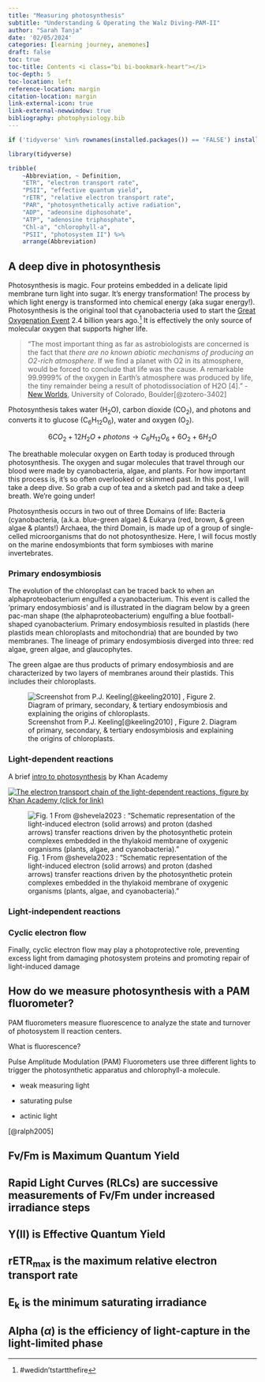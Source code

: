 ```yaml
---
title: "Measuring photosynthesis"
subtitle: "Understanding & Operating the Walz Diving-PAM-II"
author: "Sarah Tanja"
date: '02/05/2024'
categories: [learning journey, anemones]
draft: false
toc: true
toc-title: Contents <i class="bi bi-bookmark-heart"></i>
toc-depth: 5
toc-location: left
reference-location: margin
citation-location: margin
link-external-icon: true
link-external-newwindow: true
bibliography: photophysiology.bib
---
```


```r
if ('tidyverse' %in% rownames(installed.packages()) == 'FALSE') install.packages('tidyverse')
```

```r
library(tidyverse)
```

```r
tribble(
    ~Abbreviation, ~ Definition,
    "ETR", "electron transport rate",
    "PSII", "effective quantum yield",
    "rETR", "relative electron transport rate",
    "PAR", "photosynthetically active radiation",
    "ADP", "adeonsine diphosohate",
    "ATP", "adenosine triphosphate",
    "Chl-a", "chlorophyll-a",
    "PSII", "photosystem II") %>%
    arrange(Abbreviation)
```

## A deep dive in photosynthesis

Photosynthesis is magic. Four proteins embedded in a delicate lipid membrane turn light into sugar. It's energy transformation! The process by which light energy is transformed into chemical energy (aka sugar energy!). Photosynthesis is the original tool that cyanobacteria used to start the [Great Oxygenation Event](https://en.wikipedia.org/wiki/Great_Oxidation_Event) 2.4 billion years ago.[^1] It is effectively the only source of molecular oxygen that supports higher life.

[^1]: #wedidn'tstartthefire

> "The most important thing as far as astrobiologists are concerned is the fact that *there are no known abiotic mechanisms of producing an O2-rich atmosphere*. If we find a planet with O2 in its atmosphere, would be forced to conclude that life was the cause. A remarkable 99.9999% of the oxygen in Earth's atmosphere was produced by life, the tiny remainder being a result of photodissociation of H2O \[4\]." - [New Worlds](https://newworlds.colorado.edu/search/o2.htm), University of Colorado, Boulder[@zotero-3402]

Photosynthesis takes water (H~2~O), carbon dioxide (CO~2~), and photons and converts it to glucose (C~6~H~12~O~6~), water and oxygen (O~2~).

$$
6CO_2 + 12H_2O + photons \longrightarrow C_6H_{12}O_6 + 6O_2 + 6H_2O
$$

The breathable molecular oxygen on Earth today is produced through photosynthesis. The oxygen and sugar molecules that travel through our blood were made by cyanobacteria, algae, and plants. For how important this process is, it's so often overlooked or skimmed past. In this post, I will take a deep dive. So grab a cup of tea and a sketch pad and take a deep breath. We're going under!

Photosynthesis occurs in two out of three Domains of life: Bacteria (cyanobacteria, (a.k.a. blue-green algae) & Eukarya (red, brown, & green algae & plants!) Archaea, the third Domain, is made up of a group of single-celled microorganisms that do not photosynthesize. Here, I will focus mostly on the marine endosymbionts that form symbioses with marine invertebrates.

### Primary endosymbiosis

The evolution of the chloroplast can be traced back to when an alphaproteobacterium engulfed a cyanobacterium. This event is called the 'primary endosymbiosis' and is illustrated in the diagram below by a green pac-man shape (the alphaproteobacterium) engulfing a blue football-shaped cyanobacterium. Primary endosymbiosis resulted in plastids (here plastids mean chloroplasts and mitochondria) that are bounded by two membranes. The lineage of primary endosymbiosis diverged into three: red algae, green algae, and glaucophytes.

The green algae are thus products of primary endosymbiosis and are characterized by two layers of membranes around their plastids. This includes their chloroplasts.

![Screenshot from P.J. Keeling[@keeling2010] , Figure 2. Diagram of primary, secondary, & tertiary endosymbiosis and explaining the origins of chloroplasts.](Keeling_fig2.png){fig-align="center"}

### Light-dependent reactions

A brief [intro to photosynthesis](https://www.khanacademy.org/science/ap-biology/cellular-energetics/photosynthesis/a/intro-to-photosynthesis) by Khan Academy

[![The electron transport chain of the light-dependent reactions, figure by Khan Academy (click for link)](electron-transport-khan.png)](https://cdn.kastatic.org/ka-perseus-images/faeb1179a538a3a8106fa5f3b9bd90c92f9834a7.png)

![Fig. 1 From @shevela2023 : "Schematic representation of the light-induced electron (solid arrows) and proton (dashed arrows) transfer reactions driven by the photosynthetic protein complexes embedded in the thylakoid membrane of oxygenic organisms (plants, algae, and cyanobacteria)."](Shevala_fig1.png)

### Light-independent reactions

### Cyclic electron flow

Finally, cyclic electron flow may play a photoprotective role, preventing excess light from damaging photosystem proteins and promoting repair of light-induced damage

## How do we measure photosynthesis with a PAM fluorometer?

PAM fluorometers measure fluorescence to analyze the state and turnover of photosystem II reaction centers.

What is fluorescence?

Pulse Amplitude Modulation (PAM) Fluorometers use three different lights to trigger the photosynthetic apparatus and chlorophyll-a molecule.

-   weak measuring light

-   saturating pulse

-   actinic light

[@ralph2005]

## Fv/Fm is Maximum Quantum Yield

## Rapid Light Curves (RLCs) are successive measurements of Fv/Fm under increased irradiance steps

## Y(II) is Effective Quantum Yield

## rETR~max~ is the maximum relative electron transport rate

## E~k~ is the minimum saturating irradiance

## Alpha ($\alpha$) is the efficiency of light-capture in the light-limited phase
